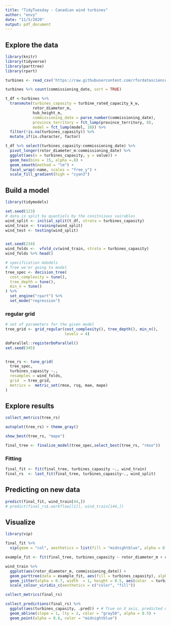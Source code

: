 ```yaml
---
title: "TidyTuesday - Canadian wind turbines"
author: "envy"
date: "11/5/2020"
output: pdf_document
---
```



## Explore the data 

```r
library(knitr)
library(tidyverse)
library(parttree)
library(rpart)
```


```r
turbines <- read_csv('https://raw.githubusercontent.com/rfordatascience/tidytuesday/master/data/2020/2020-10-27/wind-turbine.csv')
```


```r
turbines %>% count(commissioning_date, sort = TRUE)
```


```r
t_df <-turbines %>%
  transmute(turbines_capasity = turbine_rated_capacity_k_w,
            rotor_diameter_m,
            hub_height_m, 
            commissioning_date = parse_number(commissioning_date), 
            province_territory = fct_lump(province_territory, 8), 
            model = fct_lump(model, 10)) %>% 
  filter(!is.na(turbines_capasity)) %>% 
  mutate_if(is.character, factor)
```

```r
t_df %>% select(turbines_capasity:commissioning_date) %>% 
  pivot_longer(rotor_diameter_m:commissioning_date) %>% 
  ggplot(aes(x = turbines_capasity, y = value)) + 
  geom_hex(bins = 15, alpha =.8) + 
  geom_smooth(method = "lm") + 
  facet_wrap(~name, scales = "free_y") + 
  scale_fill_gradient(high = "cyan3")
```


## Build a model

```r
library(tidymodels)
```

```r
set.seed(123)
# data is split by quantiels by the conitniious vairables
wind_split <- initial_split(t_df, strata = turbines_capasity)
wind_train <- training(wind_split)
wind_test <- testing(wind_split)


set.seed(234)
wind_folds <-  vfold_cv(wind_train, strata = turbines_capasity)
wind_folds %>% head()
```


```r
# specification mdodels
# Tree we'er going to model
tree_spec <- decision_tree(
  cost_complexity = tune(),
  tree_depth = tune(),
  min_n = tune()
) %>% 
  set_engine("rpart") %>% 
  set_mode("regression")
```

### regular grid

```r
# set of parameters for the given model
tree_grid <- grid_regular(cost_complexity(), tree_depth(), min_n(), 
                          levels = 4)
```

```r
doParallel::registerDoParallel()
set.seed(345)


tree_rs <- tune_grid(
  tree_spec,
  turbines_capasity ~.,
  resamples = wind_folds,
  grid  = tree_grid,
  metrics =  metric_set(rmse, rsq, mae, mape)
)  
```

## Explore results

```r
collect_metrics(tree_rs)

autoplot(tree_rs) + theme_gray()
```
```r
show_best(tree_rs, "mape")


```


```r
final_tree <- finalize_model(tree_spec,select_best(tree_rs, "rmse"))
```


### Fitting 
```r
final_fit <- fit(final_tree, turbines_capasity ~., wind_train)
final_rs  <- last_fit(final_tree, turbines_capasity~., wind_split)

```


## Predicting on new data
```r
predict(final_fit, wind_train[44,])
# predict(final_rs$.workflow[[1]], wind_train[144,])
```


## Visualize

```r
library(vip)

final_fit %>% 
  vip(geom = "col", aesthetics = list(fill = "midnightblue", alpha = 0.8))
```

```r

example_fit <- fit(final_tree, turbines_capasity ~ rotor_diameter_m + commissioning_date, wind_train) 

wind_train %>% 
  ggplot(aes(rotor_diameter_m, commissioning_date)) + 
  geom_parttree(data = example_fit, aes(fill = turbines_capasity), alpha = 0.3) + 
  geom_jitter(alpha = 0.7, width  = 1, height = 0.5, aes(color  = turbines_capasity)) + 
  scale_colour_viridis_c(aesthetics = c("color", "fill"))
```

```r
collect_metrics(final_rs)

collect_predictions(final_rs) %>% 
  ggplot(aes(turbines_capasity, .pred)) + # True on X axis, predicted on Y axis
  geom_abline(slope = 1, lty = 2, color = "gray50", alpha = 0.5) + 
  geom_point(alpha = 0.6, color = "midnightblue")
```


